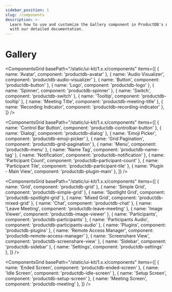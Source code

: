 ```yaml
---
sidebar_position: 1
slug: /components
description: >-
  Learn how to use and customize the Gallery component in ProductDB's Angular UI Kit
  with our detailed documentation.
---
```


# Gallery

<ComponentsGrid
  basePath="/static/ui-kit/1.x.x/components"
  items={[
    { name: 'Avatar', component: 'productdb-avatar' },
    { name: 'Audio Visualizer', component: 'productdb-audio-visualizer' },
    { name: 'Button', component: 'productdb-button' },
    { name: 'Logo', component: 'productdb-logo' },
    { name: 'Spinner', component: 'productdb-spinner' },
    { name: 'Switch', component: 'productdb-switch' },
    { name: 'Tooltip', component: 'productdb-tooltip' },
    { name: 'Meeting Title', component: 'productdb-meeting-title' },
    { name: 'Recording Indicator', component: 'productdb-recording-indicator' },
  ]}
/>

<ComponentsGrid
  basePath="/static/ui-kit/1.x.x/components"
  items={[
    { name: 'Control Bar Button', component: 'productdb-controlbar-button' },
    { name: 'Dialog', component: 'productdb-dialog' },
    { name: 'Emoji Picker', component: 'productdb-emoji-picker' },
    { name: 'Grid Pagination', component: 'productdb-grid-pagination' },
    { name: 'Menu', component: 'productdb-menu' },
    { name: 'Name Tag', component: 'productdb-name-tag' },
    { name: 'Notification', component: 'productdb-notification' },
    { name: 'Participant Count', component: 'productdb-participant-count' },
    { name: 'Participant Tile', component: 'productdb-participant-tile' },
    { name: 'Plugin - Main View', component: 'productdb-plugin-main' },
  ]}
/>

<ComponentsGrid
  basePath="/static/ui-kit/1.x.x/components"
  items={[
    { name: 'Grid', component: 'productdb-grid' },
    { name: 'Simple Grid', component: 'productdb-simple-grid' },
    { name: 'Spotlight Grid', component: 'productdb-spotlight-grid' },
    { name: 'Mixed Grid', component: 'productdb-mixed-grid' },
    { name: 'Chat', component: 'productdb-chat' },
    { name: 'Leave Meeting', component: 'productdb-leave-meeting' },
    { name: 'Image Viewer', component: 'productdb-image-viewer' },
    { name: 'Participants', component: 'productdb-participants' },
    { name: 'Participants Audio', component: 'productdb-participants-audio' },
    { name: 'Plugins', component: 'productdb-plugins' },
    { name: 'Remote Access Manager', component: 'productdb-remote-access-manager' },
    { name: 'Screenshare View', component: 'productdb-screenshare-view' },
    { name: 'Sidebar', component: 'productdb-sidebar' },
    { name: 'Settings', component: 'productdb-settings' },
  ]}
/>

<ComponentsGrid
  basePath="/static/ui-kit/1.x.x/components"
  items={[
    { name: 'Ended Screen', component: 'productdb-ended-screen' },
    { name: 'Idle Screen', component: 'productdb-idle-screen' },
    { name: 'Setup Screen', component: 'productdb-setup-screen' },
    { name: 'Meeting Screen', component: 'productdb-meeting' },
  ]}
/>

<head>
  <title>Angular UI Kit Gallery</title>
</head>
